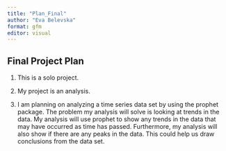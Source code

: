 ```yaml
---
title: "Plan_Final"
author: "Eva Belevska"
format: gfm
editor: visual
---
```


## Final Project Plan

1. This is a solo project. 

2. My project is an analysis.

3. I am planning on analyzing a time series data set by using the prophet package. The problem my analysis will solve is looking at trends in the data. My analysis will use prophet to show any trends in the data that may have occurred as time has passed. Furthermore, my analysis will also show if there are any peaks in the data. This could help us draw conclusions from the data set. 